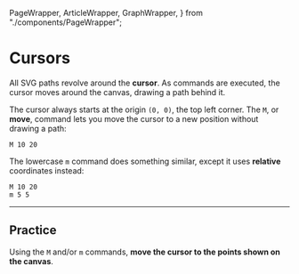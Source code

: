   PageWrapper,
  ArticleWrapper,
  GraphWrapper,
} from "./components/PageWrapper";

<PageWrapper>

<ArticleWrapper>

# Cursors

<PageSection index={0}>

All SVG paths revolve around the **cursor**. As commands are executed, the cursor moves around the canvas, drawing a path behind it.

</PageSection>

<PageSection index={1}>

The cursor always starts at the origin `(0, 0)`, the top left corner. The `M`, or **move**, command lets you move the cursor to a new position without drawing a path:

```
M 10 20
```

</PageSection>

<PageSection index={2}>

The lowercase `m` command does something similar, except it uses **relative** coordinates instead:

```
M 10 20
m 5 5
```

</PageSection>

<PageSection index={3}>

---

## Practice

Using the `M` and/or `m` commands, **move the cursor to the points shown on the canvas**.

<PathEditor />

</PageSection>

<PageFooter />

</ArticleWrapper>

<GraphWrapper page="02-cursors" />

</PageWrapper>
